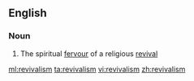 ==English==
===Noun===
{{en-noun|~}}

# The spiritual [[fervour]] of a religious [[revival]]

[[ml:revivalism]]
[[ta:revivalism]]
[[vi:revivalism]]
[[zh:revivalism]]